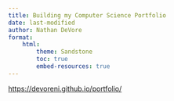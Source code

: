 ```yaml
---
title: Building my Computer Science Portfolio
date: last-modified
author: Nathan DeVore
format:
    html:
        theme: Sandstone
        toc: true
        embed-resources: true
---
```


<https://devoreni.github.io/portfolio/>